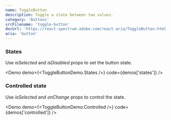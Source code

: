 ```yaml
---
name: ToggleButton
description: Toggle a state between two values.
category: 'Buttons'
srcFilename: 'toggle-button'
docUrl: 'https://react-spectrum.adobe.com/react-aria/ToggleButton.html'
aria: 'button'
---
```


### States

Use _isSelected_ and _isDisabled_ props to set the button state.

<Demo demo={<ToggleButtonDemo.States />} code={demos['states']} />

### Controlled state

Use _isSelected_ and _onChange_ props to control the state.

<Demo demo={<ToggleButtonDemo.Controlled />} code={demos['controlled']} />
